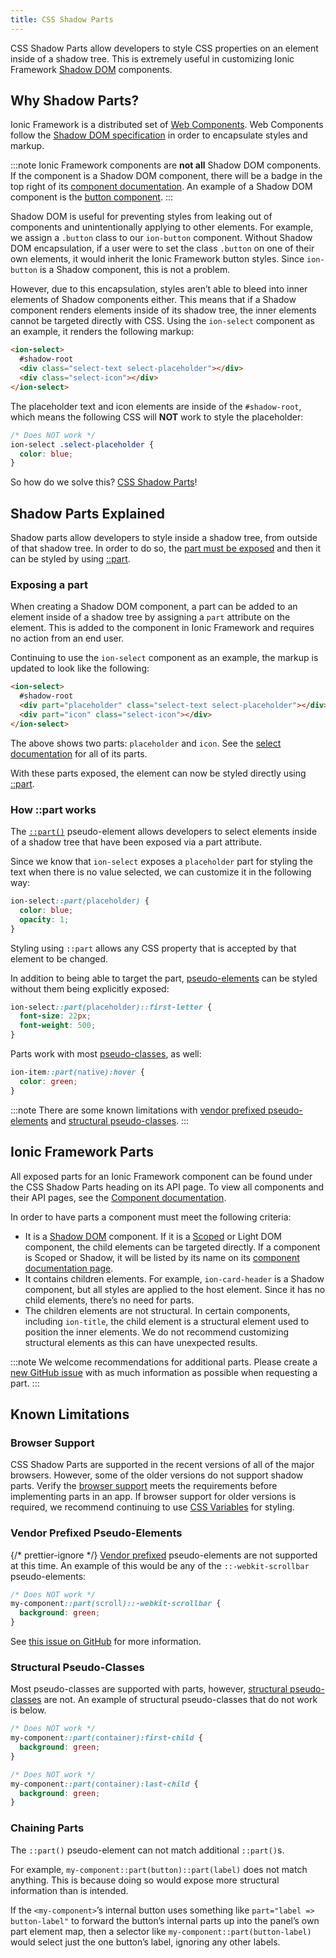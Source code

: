 ```yaml
---
title: CSS Shadow Parts
---
```


<head>
  <title>CSS Shadow Parts - Style CSS Properties Inside of A Shadow Tree</title>
  <meta
    name="description"
    content="CSS Shadow Parts allow developers to style CSS properties on elements inside of a shadow tree. Read to learn more about customizing Ionic Shadow DOM components."
  />
</head>

CSS Shadow Parts allow developers to style CSS properties on an element inside of a shadow tree. This is extremely useful in customizing Ionic Framework <a href="https://developer.mozilla.org/en-US/docs/Web/Web_Components/Using_shadow_DOM" target="_blank" rel="noopener noreferrer">Shadow DOM</a> components.

## Why Shadow Parts?

Ionic Framework is a distributed set of <a href="https://developer.mozilla.org/en-US/docs/Web/Web_Components" target="_blank" rel="noopener noreferrer">Web Components</a>. Web Components follow the <a href="https://w3c.github.io/webcomponents/spec/shadow/" target="_blank" rel="noopener noreferrer">Shadow DOM specification</a> in order to encapsulate styles and markup.

:::note
Ionic Framework components are **not all** Shadow DOM components. If the component is a Shadow DOM component, there will be a badge in the top right of its [component documentation](../components.md). An example of a Shadow DOM component is the [button component](../api/button.md).
:::

Shadow DOM is useful for preventing styles from leaking out of components and unintentionally applying to other elements. For example, we assign a `.button` class to our `ion-button` component. Without Shadow DOM encapsulation, if a user were to set the class `.button` on one of their own elements, it would inherit the Ionic Framework button styles. Since `ion-button` is a Shadow component, this is not a problem.

However, due to this encapsulation, styles aren’t able to bleed into inner elements of Shadow components either. This means that if a Shadow component renders elements inside of its shadow tree, the inner elements cannot be targeted directly with CSS. Using the `ion-select` component as an example, it renders the following markup:

```html
<ion-select>
  #shadow-root
  <div class="select-text select-placeholder"></div>
  <div class="select-icon"></div>
</ion-select>
```

The placeholder text and icon elements are inside of the `#shadow-root`, which means the following CSS will **NOT** work to style the placeholder:

```css
/* Does NOT work */
ion-select .select-placeholder {
  color: blue;
}
```

So how do we solve this? [CSS Shadow Parts](#shadow-parts-explained)!

## Shadow Parts Explained

Shadow parts allow developers to style inside a shadow tree, from outside of that shadow tree. In order to do so, the [part must be exposed](#exposing-a-part) and then it can be styled by using [::part](#how-part-works).

### Exposing a part

When creating a Shadow DOM component, a part can be added to an element inside of a shadow tree by assigning a `part` attribute on the element. This is added to the component in Ionic Framework and requires no action from an end user.

Continuing to use the `ion-select` component as an example, the markup is updated to look like the following:

```html
<ion-select>
  #shadow-root
  <div part="placeholder" class="select-text select-placeholder"></div>
  <div part="icon" class="select-icon"></div>
</ion-select>
```

The above shows two parts: `placeholder` and `icon`. See the [select documentation](../api/select.md#css-shadow-parts) for all of its parts.

With these parts exposed, the element can now be styled directly using [::part](#how-part-works).

### How ::part works

The <a href="https://developer.mozilla.org/en-US/docs/Web/CSS/::part" target="_blank" rel="noopener noreferrer">`::part()`</a> pseudo-element allows developers to select elements inside of a shadow tree that have been exposed via a part attribute.

Since we know that `ion-select` exposes a `placeholder` part for styling the text when there is no value selected, we can customize it in the following way:

```css
ion-select::part(placeholder) {
  color: blue;
  opacity: 1;
}
```

Styling using `::part` allows any CSS property that is accepted by that element to be changed.

In addition to being able to target the part, <a href="https://developer.mozilla.org/en-US/docs/Web/CSS/Pseudo-elements" target="_blank" rel="noopener noreferrer">pseudo-elements</a> can be styled without them being explicitly exposed:

```css
ion-select::part(placeholder)::first-letter {
  font-size: 22px;
  font-weight: 500;
}
```

Parts work with most <a href="https://developer.mozilla.org/en-US/docs/Web/CSS/Pseudo-classes" target="_blank" rel="noopener noreferrer">pseudo-classes</a>, as well:

```css
ion-item::part(native):hover {
  color: green;
}
```

:::note
There are some known limitations with [vendor prefixed pseudo-elements](#vendor-prefixed-pseudo-elements) and [structural pseudo-classes](#structural-pseudo-classes).
:::

## Ionic Framework Parts

All exposed parts for an Ionic Framework component can be found under the CSS Shadow Parts heading on its API page. To view all components and their API pages, see the [Component documentation](../components.md).

In order to have parts a component must meet the following criteria:

- It is a [Shadow DOM](../reference/glossary.mdx#shadow) component. If it is a [Scoped](../reference/glossary.mdx#scoped) or Light DOM component, the child elements can be targeted directly. If a component is Scoped or Shadow, it will be listed by its name on its [component documentation page](../components.md).
- It contains children elements. For example, `ion-card-header` is a Shadow component, but all styles are applied to the host element. Since it has no child elements, there’s no need for parts.
- The children elements are not structural. In certain components, including `ion-title`, the child element is a structural element used to position the inner elements. We do not recommend customizing structural elements as this can have unexpected results.

:::note
We welcome recommendations for additional parts. Please create a <a href="https://github.com/ionic-team/ionic-framework/issues/new?assignees=&labels=&template=feature_request.md&title=feat%3A+" target="_blank" rel="noopener noreferrer">new GitHub issue</a> with as much information as possible when requesting a part.
:::

## Known Limitations

### Browser Support

CSS Shadow Parts are supported in the recent versions of all of the major browsers. However, some of the older versions do not support shadow parts. Verify the <a href="https://caniuse.com/#feat=mdn-css_selectors_part" target="_blank" rel="noopener noreferrer">browser support</a> meets the requirements before implementing parts in an app. If browser support for older versions is required, we recommend continuing to use [CSS Variables](../theming/css-variables.mdx) for styling.

### Vendor Prefixed Pseudo-Elements

{/* prettier-ignore */}
<a href="https://developer.mozilla.org/en-US/docs/Glossary/Vendor_Prefix" target="_blank" rel="noopener noreferrer">Vendor prefixed</a> pseudo-elements are not supported at this time. An example of this would be any of the `::-webkit-scrollbar` pseudo-elements:

```css
/* Does NOT work */
my-component::part(scroll)::-webkit-scrollbar {
  background: green;
}
```

See <a href="https://github.com/w3c/csswg-drafts/issues/4530" target="_blank" rel="noopener noreferrer">this issue on GitHub</a> for more information.

### Structural Pseudo-Classes

Most pseudo-classes are supported with parts, however, <a href="https://www.w3.org/TR/selectors-4/#structural-pseudos" target="_blank" rel="noopener noreferrer">structural pseudo-classes</a> are not. An example of structural pseudo-classes that do not work is below.

```css
/* Does NOT work */
my-component::part(container):first-child {
  background: green;
}

/* Does NOT work */
my-component::part(container):last-child {
  background: green;
}
```

### Chaining Parts

The `::part()` pseudo-element can not match additional `::part()`s.

For example, `my-component::part(button)::part(label)` does not match anything. This is because doing so would expose more structural information than is intended.

If the `<my-component>`’s internal button uses something like `part="label => button-label"` to forward the button’s internal parts up into the panel’s own part element map, then a selector like `my-component::part(button-label)` would select just the one button’s label, ignoring any other labels.
